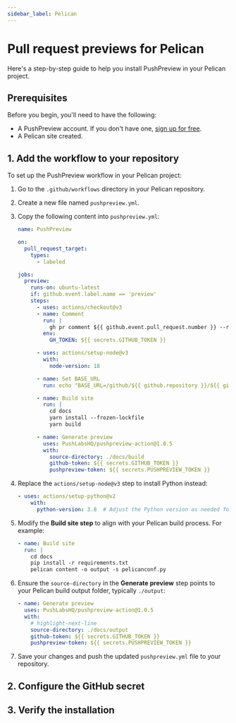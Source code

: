 ---
sidebar_label: Pelican
---


# Pull request previews for Pelican

Here's a step-by-step guide to help you install PushPreview in your Pelican project.

## Prerequisites

Before you begin, you'll need to have the following:

- A PushPreview account. If you don't have one, [sign up for free](https://app.pushpreview.com/accounts/signup/).
- A Pelican site created.

## 1. Add the workflow to your repository

To set up the PushPreview workflow in your Pelican project:

1. Go to the `.github/workflows` directory in your Pelican repository.

1. Create a new file named `pushpreview.yml`.

1. Copy the following content into `pushpreview.yml`:

    ```yaml
    name: PushPreview

    on:
      pull_request_target:
        types:
          - labeled

    jobs:
      preview:
        runs-on: ubuntu-latest
        if: github.event.label.name == 'preview'
        steps:
          - uses: actions/checkout@v3
          - name: Comment
            run: |
              gh pr comment ${{ github.event.pull_request.number }} --repo ${{ github.repository }} --body "⚙️ Hang tight! PushPreview is currently building your preview. We'll share the URL as soon as it's ready."
            env:
              GH_TOKEN: ${{ secrets.GITHUB_TOKEN }}

          - uses: actions/setup-node@v3
            with:
              node-version: 18

          - name: Set BASE_URL
            run: echo "BASE_URL=/github/${{ github.repository }}/${{ github.event.number }}/" >> $GITHUB_ENV

          - name: Build site
            run: |
              cd docs
              yarn install --frozen-lockfile
              yarn build

          - name: Generate preview
            uses: PushLabsHQ/pushpreview-action@1.0.5
            with:
              source-directory: ./docs/build
              github-token: ${{ secrets.GITHUB_TOKEN }}
              pushpreview-token: ${{ secrets.PUSHPREVIEW_TOKEN }}
    ```

1. Replace the `actions/setup-node@v3` step to install Python instead:

    ```yaml
    - uses: actions/setup-python@v2
        with:
          python-version: 3.8  # Adjust the Python version as needed for your project
    ```

1. Modify the **Build site step** to align with your Pelican build process. For example:

    ```yaml
    - name: Build site
      run: |
        cd docs
        pip install -r requirements.txt
        pelican content -o output -s pelicanconf.py
    ```
    
1. Ensure the `source-directory` in the **Generate preview** step points to your Pelican build output folder, typically `./output`:

    ```yaml
    - name: Generate preview
      uses: PushLabsHQ/pushpreview-action@1.0.5
      with:
        # highlight-next-line
        source-directory: ./docs/output
        github-token: ${{ secrets.GITHUB_TOKEN }}
        pushpreview-token: ${{ secrets.PUSHPREVIEW_TOKEN }}
    ```

1. Save your changes and push the updated `pushpreview.yml` file to your repository.

## 2. Configure the GitHub secret

<GitHubSecret />

## 3. Verify the installation

<VerifyInstallation />


